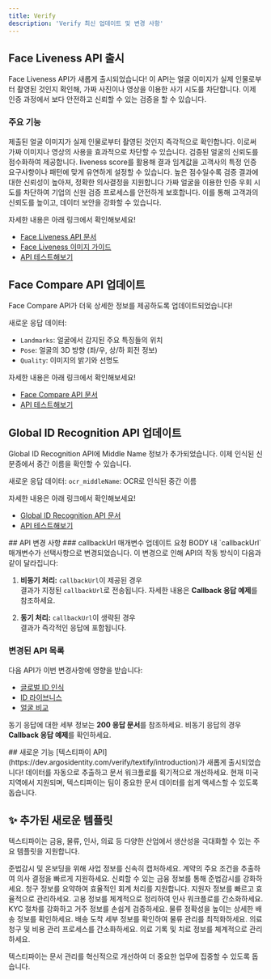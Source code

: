 ```yaml
---
title: Verify  
description: 'Verify 최신 업데이트 및 변경 사항'  
---
```


<Update label="2025-01-20">

## Face Liveness API 출시 ##
Face Liveness API가 새롭게 출시되었습니다! 이 API는 얼굴 이미지가 실제 인물로부터 촬영된 것인지 확인해, 가짜 사진이나 영상을 이용한 사기 시도를 차단합니다. 이제 인증 과정에서 보다 안전하고 신뢰할 수 있는 검증을 할 수 있습니다.

### 주요 기능
<Steps>
  <Step title="얼굴 인증">
    제출된 얼굴 이미지가 실제 인물로부터 촬영된 것인지 즉각적으로 확인합니다. 이로써 가짜 이미지나 영상의 사용을 효과적으로 차단할 수 있습니다.
  </Step>
  <Step title="신뢰도 기반 점수 제공">
    검증된 얼굴의 신뢰도를 점수화하여 제공합니다. liveness score를 활용해 결과 임계값을 고객사의 특정 인증 요구사항이나 패턴에 맞게 유연하게 설정할 수 있습니다. 높은 점수일수록 검증 결과에 대한 신뢰성이 높아져, 정확한 의사결정을 지원합니다
  </Step>
  <Step title="사기 방지 및 보안 강화">
    가짜 얼굴을 이용한 인증 우회 시도를 차단하여 기업의 신원 검증 프로세스를 안전하게 보호합니다. 이를 통해 고객과의 신뢰도를 높이고, 데이터 보안을 강화할 수 있습니다.
  </Step>
</Steps>


자세한 내용은 아래 링크에서 확인해보세요!
- [Face Liveness API 문서](https://app.theneo.io/argosidentity/verify-id/face-liveness/face-liveness-api)
- [Face Liveness 이미지 가이드](https://app.theneo.io/argosidentity/verify-id/face-liveness/best-practices-for-image)  
- [API 테스트해보기](https://dev.argosidentity.com/api-runner/argosidentity/verify-id/face-liveness/face-liveness-api)  



## Face Compare API 업데이트

Face Compare API가 더욱 상세한 정보를 제공하도록 업데이트되었습니다!

새로운 응답 데이터:
- `Landmarks`: 얼굴에서 감지된 주요 특징들의 위치
- `Pose`: 얼굴의 3D 방향 (좌/우, 상/하 회전 정보)
- `Quality`: 이미지의 밝기와 선명도


자세한 내용은 아래 링크에서 확인해보세요!
- [Face Compare API 문서](https://dev.argosidentity.com/verify-id/global-id-recognition/global-id-recognition-api-1)  
- [API 테스트해보기](https://dev.argosidentity.com/verify-id/global-id-recognition/global-id-recognition-api-1)  


## Global ID Recognition API 업데이트
Global ID Recognition API에 Middle Name 정보가 추가되었습니다. 이제 인식된 신분증에서 중간 이름을 확인할 수 있습니다.

새로운 응답 데이터:
`ocr_middleName`: OCR로 인식된 중간 이름


자세한 내용은 아래 링크에서 확인해보세요!
- [Global ID Recognition API 문서](https://dev.argosidentity.com/verify-id/global-id-recognition/global-id-recognition-api-1)  
- [API 테스트해보기](https://dev.argosidentity.com/verify-id/global-id-recognition/global-id-recognition-api-1)  

</Update>

<Update label="2024-11-18">
## API 변경 사항
### callbackUrl 매개변수 업데이트
요청 BODY 내 `callbackUrl` 매개변수가 선택사항으로 변경되었습니다. 이 변경으로 인해 API의 작동 방식이 다음과 같이 달라집니다:

1. **비동기 처리:** `callbackUrl`이 제공된 경우  
   결과가 지정된 `callbackUrl`로 전송됩니다. 자세한 내용은 **Callback 응답 예제**를 참조하세요.

2. **동기 처리:** `callbackUrl`이 생략된 경우  
   결과가 즉각적인 응답에 포함됩니다.

### 변경된 API 목록
다음 API가 이번 변경사항에 영향을 받습니다:
- [글로벌 ID 인식](https://dev.argosidentity.com/verify-id/global-id-recognition/global-id-recognition-api-1)  
- [ID 라이브니스](https://dev.argosidentity.com/verify-id/id-liveness/id-liveness-api-1)  
- [얼굴 비교](https://dev.argosidentity.com/verify-id/face-compare/face-compare-api-1)  

<Note>동기 응답에 대한 세부 정보는 **200 응답 문서**를 참조하세요. 비동기 응답의 경우 **Callback 응답 예제**를 확인하세요.</Note>  
</Update>

<Update label="2024-11-05">
## 새로운 기능
[텍스티파이 API](https://dev.argosidentity.com/verify/textify/introduction)가 새롭게 출시되었습니다! 데이터를 자동으로 추출하고 문서 워크플로를 획기적으로 개선하세요. 현재 미국 지역에서 지원되며, 텍스티파이는 팀이 중요한 문서 데이터를 쉽게 액세스할 수 있도록 돕습니다.

## ✨ 추가된 새로운 템플릿
텍스티파이는 금융, 물류, 인사, 의료 등 다양한 산업에서 생산성을 극대화할 수 있는 주요 템플릿을 지원합니다.

<Card title="사업자 등록증">  
  준법감시 및 온보딩을 위해 사업 정보를 신속히 캡처하세요.  
</Card>
<Card title="계약서">  
  계약의 주요 조건을 추출하여 의사 결정을 빠르게 지원하세요.  
</Card>
<Card title="잔고 증명서 (한국 한정)">  
  신뢰할 수 있는 금융 정보를 통해 준법감시를 강화하세요.  
</Card>
<Card title="일반 인보이스">  
  청구 정보를 요약하여 효율적인 회계 처리를 지원합니다.  
</Card>
<Card title="이력서">  
  지원자 정보를 빠르고 효율적으로 관리하세요.  
</Card>
<Card title="고용 계약서">  
  고용 정보를 체계적으로 정리하여 인사 워크플로를 간소화하세요.  
</Card>
<Card title="주소 증명서">  
  KYC 절차를 강화하고 거주 정보를 손쉽게 검증하세요.  
</Card>
<Card title="선하증권">  
  물류 정확성을 높이는 상세한 배송 정보를 확인하세요.  
</Card>
<Card title="도착 통지서">  
  배송 도착 세부 정보를 확인하여 물류 관리를 최적화하세요.  
</Card>
<Card title="의료 인보이스">  
  의료 청구 및 비용 관리 프로세스를 간소화하세요.  
</Card>
<Card title="의료 관찰 기록">  
  의료 기록 및 치료 정보를 체계적으로 관리하세요.  
</Card>

텍스티파이는 문서 관리를 혁신적으로 개선하여 더 중요한 업무에 집중할 수 있도록 돕습니다.
</Update>
